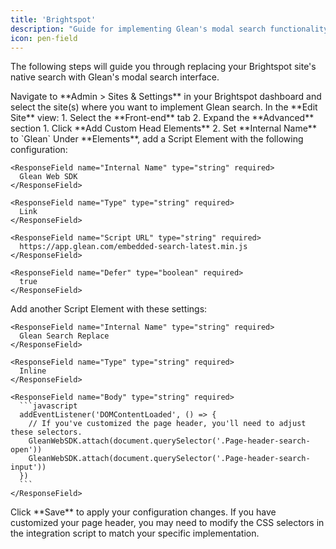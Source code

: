 ```yaml
---
title: 'Brightspot'
description: "Guide for implementing Glean's modal search functionality within Brightspot sites"
icon: pen-field
---
```


The following steps will guide you through replacing your Brightspot site's native search with Glean's modal search interface.

<Steps>
  <Step title="Access Site Settings">
    Navigate to **Admin > Sites & Settings** in your Brightspot dashboard and select the site(s) where you want to implement Glean search.
  </Step>

<Step title="Navigate to Front-end Settings">
  In the **Edit Site** view: 1. Select the **Front-end** tab 2. Expand the
  **Advanced** section
</Step>

<Step title="Add Custom Head Elements Container">
  1. Click **Add Custom Head Elements** 2. Set **Internal Name** to `Glean`
</Step>

  <Step title="Configure Web SDK Script">
    Under **Elements**, add a Script Element with the following configuration:

    <ResponseField name="Internal Name" type="string" required>
      Glean Web SDK
    </ResponseField>

    <ResponseField name="Type" type="string" required>
      Link
    </ResponseField>

    <ResponseField name="Script URL" type="string" required>
      https://app.glean.com/embedded-search-latest.min.js
    </ResponseField>

    <ResponseField name="Defer" type="boolean" required>
      true
    </ResponseField>

  </Step>

  <Step title="Add Integration Script">
    Add another Script Element with these settings:

    <ResponseField name="Internal Name" type="string" required>
      Glean Search Replace
    </ResponseField>

    <ResponseField name="Type" type="string" required>
      Inline
    </ResponseField>

    <ResponseField name="Body" type="string" required>
      ```javascript
      addEventListener('DOMContentLoaded', () => {
        // If you've customized the page header, you'll need to adjust these selectors.
        GleanWebSDK.attach(document.querySelector('.Page-header-search-open'))
        GleanWebSDK.attach(document.querySelector('.Page-header-search-input'))
      })
      ```
    </ResponseField>

  </Step>

  <Step title="Save Changes">
    Click **Save** to apply your configuration changes.
  </Step>
</Steps>

<Note>
  If you have customized your page header, you may need to modify the CSS
  selectors in the integration script to match your specific implementation.
</Note>
